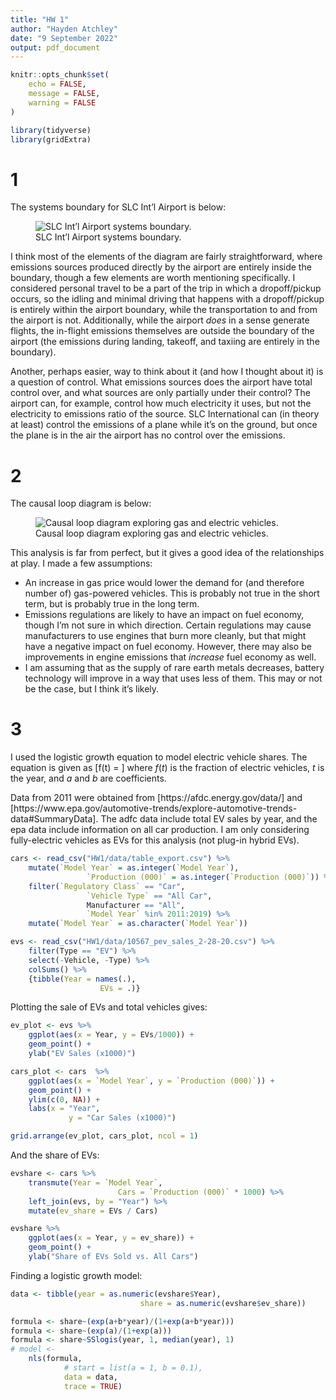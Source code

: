 ```yaml
---
title: "HW 1"
author: "Hayden Atchley"
date: "9 September 2022"
output: pdf_document
---
```


```r
knitr::opts_chunk$set(
	echo = FALSE,
	message = FALSE,
	warning = FALSE
)

library(tidyverse)
library(gridExtra)
```

# 1
The systems boundary for SLC Int'l Airport is below:

![SLC Int'l Airport systems boundary.](image/boundary.png)

I think most of the elements of the diagram are fairly straightforward, where emissions sources produced directly by the airport are entirely inside the boundary, though a few elements are worth mentioning specifically. I considered personal travel to be a part of the trip in which a dropoff/pickup occurs, so the idling and minimal driving that happens with a dropoff/pickup is entirely within the airport boundary, while the transportation to and from the airport is not. Additionally, while the airport _does_ in a sense generate flights, the in-flight emissions themselves are outside the boundary of the airport (the emissions during landing, takeoff, and taxiing are entirely in the boundary).

Another, perhaps easier, way to think about it (and how I thought about it) is a question of control. What emissions sources does the airport have total control over, and what sources are only partially under their control? The airport can, for example, control how much electricity it uses, but not the electricity to emissions ratio of the source. SLC International can (in theory at least) control the emissions of a plane while it's on the ground, but once the plane is in the air the airport has no control over the emissions.


# 2
The causal loop diagram is below:

![Causal loop diagram exploring gas and electric vehicles.](image/loop.png)

This analysis is far from perfect, but it gives a good idea of the relationships at play. I made a few assumptions:

 - An increase in gas price would lower the demand for (and therefore number of) gas-powered vehicles. This is probably not true in the short term, but is probably true in the long term.
 - Emissions regulations are likely to have an impact on fuel economy, though I'm not sure in which direction. Certain regulations may cause manufacturers to use engines that burn more cleanly, but that might have a negative impact on fuel economy. However, there may also be improvements in engine emissions that _increase_ fuel economy as well.
 - I am assuming that as the supply of rare earth metals decreases, battery technology will improve in a way that uses less of them. This may or not be the case, but I think it's likely.
 
 
# 3
I used the logistic growth equation to model electric vehicle shares. The equation is given as
\[f(t) = \frac{e^{a+bt}}{1+e^{a+bt}}\]
where $f(t)$ is the fraction of electric vehicles, $t$ is the year, and $a$ and $b$ are coefficients.

Data from 2011\textendash 2019 were obtained from [https://afdc.energy.gov/data/] and [https://www.epa.gov/automotive-trends/explore-automotive-trends-data#SummaryData]. The adfc data include total EV sales by year, and the epa data include information on all car production. I am only considering fully-electric vehicles as EVs for this analysis (not plug-in hybrid EVs).

```r
cars <- read_csv("HW1/data/table_export.csv") %>% 
	mutate(`Model Year` = as.integer(`Model Year`),
				 `Production (000)` = as.integer(`Production (000)`)) %>% 
	filter(`Regulatory Class` == "Car",
				 `Vehicle Type` == "All Car",
				 Manufacturer == "All",
				 `Model Year` %in% 2011:2019) %>% 
	mutate(`Model Year` = as.character(`Model Year`))

evs <- read_csv("HW1/data/10567_pev_sales_2-28-20.csv") %>% 
	filter(Type == "EV") %>% 
	select(-Vehicle, -Type) %>% 
	colSums() %>% 
	{tibble(Year = names(.),
					EVs = .)} 
```

Plotting the sale of EVs and total vehicles gives:

```r
ev_plot <- evs %>% 
	ggplot(aes(x = Year, y = EVs/1000)) +
	geom_point() +
	ylab("EV Sales (x1000)")

cars_plot <- cars  %>% 
	ggplot(aes(x = `Model Year`, y = `Production (000)`)) +
	geom_point() +
	ylim(c(0, NA)) +
	labs(x = "Year",
			 y = "Car Sales (x1000)")

grid.arrange(ev_plot, cars_plot, ncol = 1)
```

And the share of EVs:

```r
evshare <- cars %>% 
	transmute(Year = `Model Year`,
						Cars = `Production (000)` * 1000) %>% 
	left_join(evs, by = "Year") %>% 
	mutate(ev_share = EVs / Cars)

evshare %>% 
	ggplot(aes(x = Year, y = ev_share)) +
	geom_point() +
	ylab("Share of EVs Sold vs. All Cars")
```

Finding a logistic growth model:

```r
data <- tibble(year = as.numeric(evshare$Year),
							 share = as.numeric(evshare$ev_share))

formula <- share~(exp(a+b*year)/(1+exp(a+b*year)))
formula <- share~(exp(a)/(1+exp(a)))
formula <- share~SSlogis(year, 1, median(year), 1)
# model <- 
	nls(formula,
			# start = list(a = 1, b = 0.1),
			data = data,
			trace = TRUE)
```


